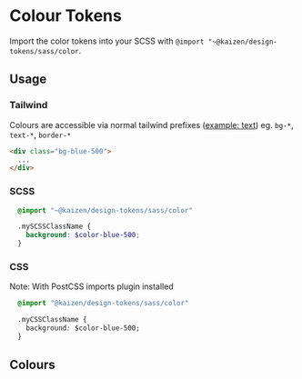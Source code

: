 
<Meta of={ColourTokensStories} />

# Colour Tokens

Import the color tokens into your SCSS with `@import "~@kaizen/design-tokens/sass/color`.

## Usage

### Tailwind

Colours are accessible via normal tailwind prefixes ([example: text](https://tailwindcss.com/docs/text-color)) eg. `bg-*`, `text-*`, `border-*`

```html
<div class="bg-blue-500">
  ...
</div>
```

### SCSS
```scss
  @import "~@kaizen/design-tokens/sass/color"

  .mySCSSClassName {
    background: $color-blue-500;
  }
```

### CSS
Note: With PostCSS imports plugin installed

```css
  @import "@kaizen/design-tokens/sass/color"

  .myCSSClassName {
    background: $color-blue-500;
  }
```

## Colours

<Story of={ColourTokensStories.ColorTokens} />
